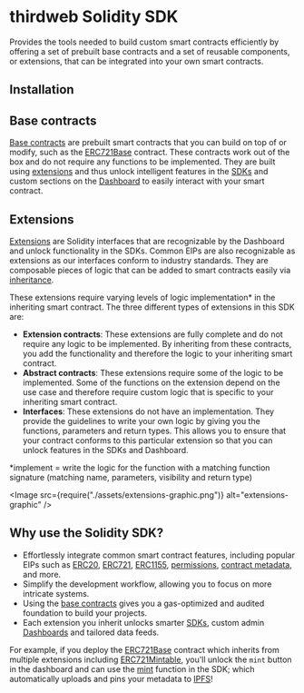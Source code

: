 
# thirdweb Solidity SDK

Provides the tools needed to build custom smart contracts efficiently by offering a set of prebuilt base contracts and a set of reusable components, or extensions, that can be integrated into your own smart contracts.

<OpenSourceCard
	repoName="Solidity SDK"
	repoUrl="https://github.com/thirdweb-dev/contracts"
/>

## Installation

<InstallTabs
	thirdwebInstallSupported
	npm="npm i @thirdweb-dev/contracts"
	yarn="yarn add @thirdweb-dev/contracts"
	pnpm="pnpm i @thirdweb-dev/contracts"
/>

## Base contracts

[Base contracts](/solidity/base-contracts) are prebuilt smart contracts that you can build on top of or modify, such as the [ERC721Base](/solidity/base-contracts/erc721base) contract. These contracts work out of the box and do not require any functions to be implemented.
They are built using [extensions](/solidity/extensions) and thus unlock intelligent features in the [SDKs](/sdk) and custom sections on the [Dashboard](/dashboard) to easily interact with your smart contract.

## Extensions

[Extensions](/solidity/extensions) are Solidity interfaces that are recognizable by the Dashboard and unlock functionality in the SDKs. Common EIPs are also recognizable as extensions as our interfaces conform to industry standards.
They are composable pieces of logic that can be added to smart contracts easily via [inheritance](/solidity/getting-started#inheritance-and-overriding-functions).

These extensions require varying levels of logic implementation\* in the inheriting smart contract. The three different types of extensions in this SDK are:

- **Extension contracts**: These extensions are fully complete and do not require any logic to be implemented. By inheriting from these contracts, you add the functionality and therefore the logic to your inheriting smart contract.
- **Abstract contracts**: These extensions require some of the logic to be implemented. Some of the functions on the extension depend on the use case and therefore require custom logic that is specific to your inheriting smart contract.
- **Interfaces**: These extensions do not have an implementation. They provide the guidelines to write your own logic by giving you the functions, parameters and return types. This allows you to ensure that your contract conforms to this particular extension so that you can unlock features in the SDKs and Dashboard.

\*implement = write the logic for the function with a matching function signature (matching name, parameters, visibility and return type)

<Image
	src={require("./assets/extensions-graphic.png")}
	alt="extensions-graphic"
/>

## Why use the Solidity SDK?

- Effortlessly integrate common smart contract features, including popular EIPs such as [ERC20](/solidity/extensions/erc20), [ERC721](/solidity/extensions/erc721), [ERC1155](/solidity/extensions/erc1155), [permissions](/solidity/extensions/permissions), [contract metadata](/solidity/extensions/contractmetadata), and more.
- Simplify the development workflow, allowing you to focus on more intricate systems.
- Using the [base contracts](/solidity/base-contracts) gives you a gas-optimized and audited foundation to build your projects.
- Each extension you inherit unlocks smarter [SDKs](/sdk), custom admin [Dashboards](/dashboard) and tailored data feeds.

For example, if you deploy the [ERC721Base](/solidity/base-contracts/erc721base) contract which inherits from multiple extensions including [ERC721Mintable](/solidity/extensions/erc721mintable), you'll unlock the `mint` button in the dashboard and
can use the [mint](/typescript/sdk.erc721mintable) function in the SDK; which automatically uploads and pins your metadata to [IPFS](/glossary/ipfs)!
